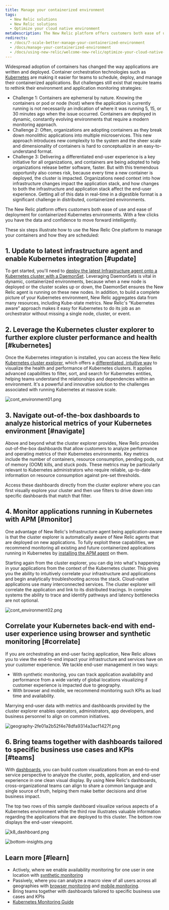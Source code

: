 ```yaml
---
title: Manage your containerized environment
tags:
  - New Relic solutions
  - New Relic solutions
  - Optimize your cloud native environment
metaDescription: The New Relic platform offers customers both ease of use and ease of deployment for containerized Kubernetes environments.
redirects:
  - /docs/7-scale-better-manage-your-containerized-environment
  - /docs/manage-your-containerized-environment
  - /docs/using-new-relic/welcome-new-relic/optimize-your-cloud-native-environment/manage-your-containerized-environment
---
```


Widespread adoption of containers has changed the way applications are written and deployed. Container orchestration technologies such as [Kubernetes](https://kubernetes.io/) are making it easier for teams to schedule, deploy, and manage their containerized applications. But challenges still exist that require teams to rethink their environment and application monitoring strategies:

* Challenge 1: Containers are ephemeral by nature. Knowing the containers or pod or node (host) where the application is currently running is not necessarily an indication of where it was running 5, 15, or 30 minutes ago when the issue occurred. Containers are deployed in dynamic, constantly evolving environments that require a modern monitoring approach.
* Challenge 2: Often, organizations are adopting containers as they break down monolithic applications into multiple microservices. This new approach introduces new complexity to the system and the sheer scale and dimensionality of containers is hard to conceptualize in an easy-to-understand format.
* Challenge 3: Delivering a differentiated end-user experience is a key initiative for all organizations, and containers are being adopted to help organizations release better software, faster. But with this tremendous opportunity also comes risk, because every time a new container is deployed, the cluster is impacted. Organizations need context into how infrastructure changes impact the application stack, and how changes to both the infrastructure and application stack affect the end-user experience. Getting all of this data in real-time in a digestible format is a significant challenge in distributed, containerized environments.

The New Relic platform offers customers both ease of use and ease of deployment for containerized Kubernetes environments. With a few clicks you have the data and confidence to move forward intelligently.

These six steps illustrate how to use the New Relic One platform to manage your containers and how they are scheduled:

## 1. Update to latest infrastructure agent and enable Kubernetes integration [#update]

To get started, you'll need to [deploy the latest Infrastructure agent onto a Kubernetes cluster with a DaemonSet](https://docs.newrelic.com/docs/integrations/kubernetes-integration/installation/kubernetes-installation-configuration). Leveraging DaemonSets is vital in dynamic, containerized environments, because when a new node is deployed or the cluster scales up or down, the DaemonSet ensures the New Relic agent is running on these new nodes. In addition, to build a complete picture of your Kubernetes environment, New Relic aggregates data from many resources, including Kube-state metrics. New Relic's “Kubernetes aware” approach makes it easy for Kubernetes to do its job as an orchestrator without missing a single node, cluster, or event.

## 2. Leverage the Kubernetes cluster explorer to further explore cluster performance and health [#kubernetes]

Once the Kubernetes integration is installed, you can access the New Relic [Kubernetes cluster explorer](https://docs.newrelic.com/docs/integrations/kubernetes-integration/cluster-explorer/kubernetes-cluster-explorer), which offers a [differentiated, intuitive way](https://blog.newrelic.com/product-news/kubernetes-cluster-explorer/) to visualize the health and performance of Kubernetes clusters. It applies advanced capabilities to filter, sort, and search for Kubernetes entities, helping teams understand the relationships and dependencies within an environment. It's a powerful and innovative solution to the challenges associated with running Kubernetes at massive scale.

![cont_environment01.png](./images/cont_environment01.png "cont_environment01.png")

## 3. Navigate out-of-the-box dashboards to analyze historical metrics of your Kubernetes environment [#navigate]

Above and beyond what the cluster explorer provides, New Relic provides out-of-the-box dashboards that allow customers to analyze performance and operating metrics of their Kubernetes environments. Key metrics include the number of containers, resource consumption, pending pods, out of memory (OOM) kills, and stuck pods. These metrics may be particularly relevant to Kubernetes administrators who require reliable, up-to-date information on resource consumption against pre-set thresholds.

Access these dashboards directly from the cluster explorer where you can first visually explore your cluster and then use filters to drive down into specific dashboards that match that filter.

## 4. Monitor applications running in Kubernetes with APM [#monitor]

One advantage of New Relic's Infrastructure agent being application-aware is that the cluster explorer is automatically aware of New Relic agents that are deployed on new applications. To fully exploit these capabilities, we recommend monitoring all existing and future containerized applications running in Kubernetes by [installing the APM agent](https://docs.newrelic.com/docs/agents/manage-apm-agents/installation/install-agent) on them.

Starting again from the cluster explorer, you can dig into what's happening in your applications from the context of the Kubernetes cluster. This gives you the ability to intuitively correlate your infrastructure and applications and begin analytically troubleshooting across the stack. Cloud-native applications use many interconnected services. The cluster explorer will correlate the application and link to its distributed tracings. In complex systems the ability to trace and identify pathways and latency bottlenecks are not optional.

![cont_environment02.png](./images/cont_environment02.png "cont_environment02.png")

## Correlate your Kubernetes back-end with end-user experience using browser and synthetic monitoring [#correlate]

If you are orchestrating an end-user facing application, New Relic allows you to view the end-to-end impact your infrastructure and services have on your customer experience. We tackle end-user management in two ways:

* With synthetic monitoring, you can track application availability and performance from a wide variety of global locations visualizing if customer experience is impacted due to geography.
* With browser and mobile, we recommend monitoring such KPIs as load time and availability.

Marrying end-user data with metrics and dashboards provided by the cluster explorer enables operators, administrators, app developers, and business personnel to align on common initiatives.

![geography-2fe01a2b52f4e78dfa9314a3acf1427f.png](./images/geography-2fe01a2b52f4e78dfa9314a3acf1427f.png "geography-2fe01a2b52f4e78dfa9314a3acf1427f.png")

## 6. Bring teams together with dashboards tailored to specific business use cases and KPIs [#teams]

With [dashboards](/docs/query-your-data/explore-query-data/dashboards/introduction-new-relic-one-dashboards), you can build custom visualizations from an end-to-end service perspective to analyze the cluster, pods, application, and end-user experience in one clean visual display. By using New Relic's dashboards, cross-organizational teams can align to share a common language and single source of truth, helping them make better decisions and drive business impact.

The top two rows of this sample dashboard visualize various aspects of a Kubernetes environment while the third row illustrates valuable information regarding the applications that are deployed to this cluster. The bottom row displays the end-user viewpoint.

![k8_dashboard.png](./images/k8_dashboard.png "k8_dashboard.png")

![bottom-insights.png](./images/bottom-insights.png "bottom-insights.png")

## Learn more [#learn]

* Actively, where we enable availability monitoring for one user in one location with [synthetic monitoring](https://docs.newrelic.com/docs/synthetics/new-relic-synthetics/getting-started/introduction-new-relic-synthetics)
* Passively, where you can analyze a macro view of all users across all geographies with [browser monitoring](https://docs.newrelic.com/docs/browser/new-relic-browser/installation/install-new-relic-browser-agent) and [mobile monitoring](https://docs.newrelic.com/docs/mobile-monitoring/new-relic-mobile/getting-started/introduction-new-relic-mobile).
* Bring teams together with dashboards tailored to specific business use cases and KPIs
* [Kubernetes Monitoring Guide](https://www.newrelic.com/platform/kubernetes/monitoring-guide)
